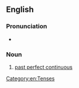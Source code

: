 ==English==

===Pronunciation===
* {{rhymes|en|ɛsɪv|s=6}}

===Noun===
{{en-noun|?}}

# [[past perfect continuous]]

[[Category:en:Tenses]]